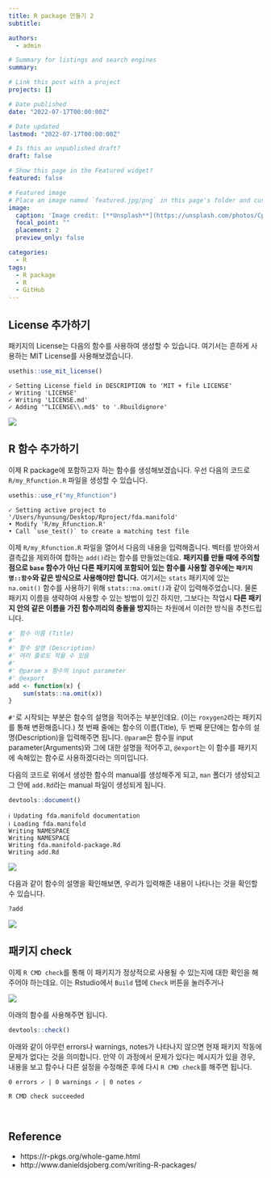 ```yaml
---
title: R package 만들기 2
subtitle:

authors:
  - admin

# Summary for listings and search engines
summary: 

# Link this post with a project
projects: []

# Date published
date: "2022-07-17T00:00:00Z"

# Date updated
lastmod: "2022-07-17T00:00:00Z"

# Is this an unpublished draft?
draft: false

# Show this page in the Featured widget?
featured: false

# Featured image
# Place an image named `featured.jpg/png` in this page's folder and customize its options here.
image:
  caption: 'Image credit: [**Unsplash**](https://unsplash.com/photos/CpkOjOcXdUY)'
  focal_point: ""
  placement: 2
  preview_only: false

categories:
  - R
tags:
  - R package
  - R
  - GitHub
---
```



## License 추가하기
패키지의 License는 다음의 함수를 사용하여 생성할 수 있습니다.
여기서는 흔하게 사용하는 MIT License를 사용해보겠습니다.
```r
usethis::use_mit_license()
```

```
✓ Setting License field in DESCRIPTION to 'MIT + file LICENSE'
✓ Writing 'LICENSE'
✓ Writing 'LICENSE.md'
✓ Adding '^LICENSE\\.md$' to '.Rbuildignore'
```

![](img/license_ex.png)


## R 함수 추가하기
이제 R package에 포함하고자 하는 함수를 생성해보겠습니다.
우선 다음의 코드로 `R/my_Rfunction.R` 파일을 생성할 수 있습니다.
```r
usethis::use_r("my_Rfunction")
```

```
✓ Setting active project to '/Users/hyunsung/Desktop/Rproject/fda.manifold'
• Modify 'R/my_Rfunction.R'
• Call `use_test()` to create a matching test file
```

이제 `R/my_Rfunction.R` 파일을 열어서 다음의 내용을 입력해줍니다.
벡터를 받아와서 결측값을 제외하여 합하는 `add()`라는 함수를 만들었는데요.
**패키지를 만들 때에 주의할 점으로 `base` 함수가 아닌 다른 패키지에 포함되어 있는 함수를 사용할 경우에는 `패키지명::함수`와 같은 방식으로 사용해야만 합니다.**
여기서는 `stats` 패키지에 있는 `na.omit()` 함수를 사용하기 위해 `stats::na.omit()`과 같이 입력해주었습니다.
물론 패키지 이름을 생략하여 사용할 수 있는 방법이 있긴 하지만, 그보다는 작업시 **다른 패키지 안의 같은 이름을 가진 함수끼리의 충돌을 방지**하는 차원에서 이러한 방식을 추천드립니다.

```r
#' 함수 이름 (Title)
#'
#' 함수 설명 (Description)
#' 여러 줄로도 적을 수 있음
#'
#' @param x 함수의 input parameter
#' @export
add <- function(x) {
    sum(stats::na.omit(x))
}
```

`#'`로 시작되는 부분은 함수의 설명을 적어주는 부분인데요. (이는 `roxygen2`라는 패키지를 통해 변환해줍니다.)
첫 번째 줄에는 함수의 이름(Title), 두 번째 문단에는 함수의 설명(Description)을 입력해주면 됩니다.
`@param`은 함수읠 input parameter(Arguments)와 그에 대한 설명을 적어주고, `@export`는 이 함수를 패키지에 속해있는 함수로 사용하겠다라는 의미입니다.


다음의 코드로 위에서 생성한 함수의 manual를 생성해주게 되고, `man` 폴더가 생성되고 그 안에 `add.Rd`라는 manual 파일이 생성되게 됩니다.
```r
devtools::document()
```

```
ℹ Updating fda.manifold documentation
ℹ Loading fda.manifold
Writing NAMESPACE
Writing NAMESPACE
Writing fda.manifold-package.Rd
Writing add.Rd
```

![](img/ftn_man.png)


다음과 같이 함수의 설명을 확인해보면, 우리가 입력해준 내용이 나타나는 것을 확인할 수 있습니다.
```r
?add
```

![](img/ex_ftn_help.png)



## 패키지 check

이제 `R CMD check`를 통해 이 패키지가 정상적으로 사용될 수 있는지에 대한 확인을 해주어야 하는데요.
이는 Rstudio에서 `Build` 탭에 `Check` 버튼을 눌러주거나

![](img/cmd_check.png)

아래의 함수를 사용해주면 됩니다.
```r
devtools::check()
```

아래와 같이 아무런 errors나 warnings, notes가 나타나지 않으면 현재 패키지 작동에 문제가 없다는 것을 의미합니다.
만약 이 과정에서 문제가 있다는 메시지가 있을 경우, 내용을 보고 함수나 다른 설정을 수정해준 후에 다시 `R CMD check`를 해주면 됩니다.

```
0 errors ✓ | 0 warnings ✓ | 0 notes ✓

R CMD check succeeded
```


<br>

## Reference
- https://r-pkgs.org/whole-game.html
- http://www.danieldsjoberg.com/writing-R-packages/

